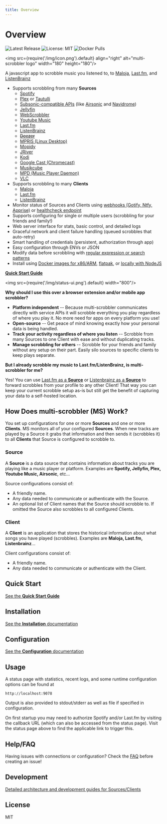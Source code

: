 ```yaml
---
title: Overview
---
```


# Overview

![Latest Release](https://img.shields.io/github/v/release/foxxmd/multi-scrobbler)
![License: MIT](https://img.shields.io/badge/License-MIT-yellow.svg)
![Docker Pulls](https://img.shields.io/docker/pulls/foxxmd/multi-scrobbler)

<img src={require('/img/icon.png').default} align="right" alt="multi-scrobbler logo" width="180" height="180"/>

A javascript app to scrobble music you listened to, to [Maloja](https://github.com/krateng/maloja), [Last.fm](https://www.last.fm), and [ListenBrainz](https://listenbrainz.org)

* Supports scrobbling from many **Sources**
    * [Spotify](docs/configuration#spotify)
    * [Plex](docs/configuration#plex) or [Tautulli](docs/configuration#tautulli)
    * [Subsonic-compatible APIs](docs/configuration#subsonic) (like [Airsonic](https://airsonic.github.io/) and [Navidrome](https://www.navidrome.org/))
    * [Jellyfin](docs/configuration#jellyfin)
    * [WebScrobbler](docs/configuration#webscrobbler)
    * [Youtube Music](docs/configuration#youtube-music)
    * [Last.fm](docs/configuration#lastfm-source)
    * [ListenBrainz](docs/configuration#listenbrainz-source)
    * [~~Deezer~~](docs/configuration#deezer)
    * [MPRIS (Linux Desktop)](docs/configuration#mpris)
    * [Mopidy](docs/configuration#mopidy)
    * [JRiver](docs/configuration#jriver)
    * [Kodi](docs/configuration#kodi)
    * [Google Cast (Chromecast)](docs/configuration#google-cast-chromecast)
    * [Musikcube](docs/configuration#musikcube)
    * [MPD (Music Player Daemon)](docs/configuration#mpd-music-player-daemon)
    * [VLC](docs/configuration#vlc)
* Supports scrobbling to many **Clients**
    * [Maloja](docs/configuration#maloja)
    * [Last.fm](docs/configuration#lastfm)
    * [ListenBrainz](docs/configuration#listenbrainz)
* Monitor status of Sources and Clients using [webhooks (Gotify, Ntfy, Apprise)](docs/configuration#webhook-configurations) or [healthcheck endpoint](docs/configuration#health-endpoint)
* Supports configuring for single or multiple users (scrobbling for your friends and family!)
* Web server interface for stats, basic control, and detailed logs
* Graceful network and client failure handling (queued scrobbles that auto-retry)
* Smart handling of credentials (persistent, authorization through app)
* Easy configuration through ENVs or JSON
* Modify data before scrobbling with [regular expression or search patterns](docs/transforms)
* Install using [Docker images for x86/ARM](docs/installation#docker), [flatpak](docs/installation#flatpak), or [locally with NodeJS](docs/installation#nodejs)

[**Quick Start Guide**](docs/quickstart)

<img src={require('/img/status-ui.png').default} width="800"/>

**Why should I use this over a browser extension and/or mobile app scrobbler?**

* **Platform independent** -- Because multi-scrobbler communicates directly with service APIs it will scrobble everything you play regardless of where you play it. No more need for apps on every platform you use!
* **Open-source** -- Get peace of mind knowing exactly how your personal data is being handled.
* **Track your activity regardless of where you listen** -- Scrobble from many Sources to one Client with ease and without duplicating tracks.
* **Manage scrobbling for others** -- Scrobble for your friends and family without any setup on their part. Easily silo sources to specific clients to keep plays separate.

**But I already scrobble my music to Last.fm/ListenBrainz, is multi-scrobbler for me?**

Yes! You can use [Last.fm as a **Source**](docs/configuration#lastfm-source) or [Listenbrainz as a **Source**](docs/configuration#listenbrainz-source) to forward scrobbles from your profile to any other Client! That way you can keep your current scrobble setup as-is but still get the benefit of capturing your data to a self-hosted location.

## How Does multi-scrobbler (MS) Work?

You set up configurations for one or more **Sources** and one or more **Clients**. MS monitors all of your configured **Sources**. When new tracks are played by a Source it grabs that information and then sends it (scrobbles it) to all **Clients** that Source is configured to scrobble to.

### Source

A **Source** is a data source that contains information about tracks you are playing like a music player or platform. Examples are **Spotify, Jellyfin, Plex, Youtube Music, Airsonic**, etc...

Source configurations consist of:

* A friendly name.
* Any data needed to communicate or authenticate with the Source.
* An optional list of Client names that the Source should scrobble to. If omitted the Source also scrobbles to all configured Clients.

### Client

A **Client** is an application that stores the historical information about what songs you have played (scrobbles). Examples are **Maloja, Last.fm, Listenbrainz**...

Client configurations consist of:

* A friendly name.
* Any data needed to communicate or authenticate with the Client.

## Quick Start

[See the **Quick Start Guide**](docs/quickstart)

## Installation

[See the **Installation** documentation](docs/installation)

## Configuration

[See the **Configuration** documentation](docs/configuration)

## Usage

A status page with statistics, recent logs, and some runtime configuration options can be found at

```
http://localhost:9078
```
Output is also provided to stdout/stderr as well as file if specified in configuration.

On first startup you may need to authorize Spotify and/or Last.fm by visiting the callback URL (which can also be accessed from the status page). Visit the status page above to find the applicable link to trigger this.

## Help/FAQ

Having issues with connections or configuration? Check the [FAQ](docs/FAQ) before creating an issue!

## Development

[Detailed architecture and development guides for Sources/Clients](docs/development/dev-common)

## License

MIT
